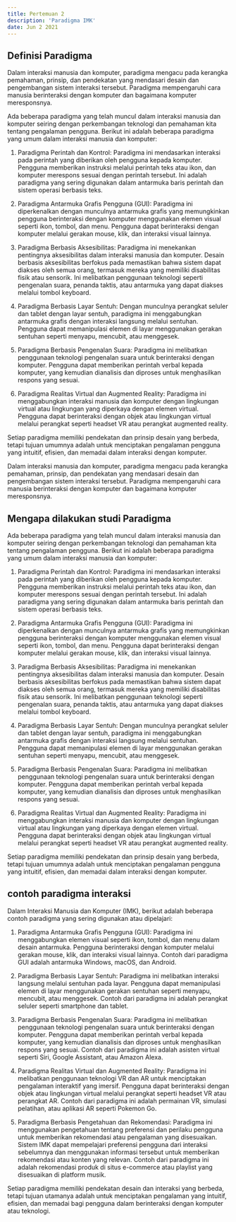 ---
title: Pertemuan 2
description: 'Paradigma IMK'
date: Jun 2 2021
---

## Definisi Paradigma

Dalam interaksi manusia dan komputer, paradigma mengacu pada kerangka pemahaman, prinsip, dan pendekatan yang mendasari desain dan pengembangan sistem interaksi tersebut. Paradigma mempengaruhi cara manusia berinteraksi dengan komputer dan bagaimana komputer meresponsnya.

Ada beberapa paradigma yang telah muncul dalam interaksi manusia dan komputer seiring dengan perkembangan teknologi dan pemahaman kita tentang pengalaman pengguna. Berikut ini adalah beberapa paradigma yang umum dalam interaksi manusia dan komputer:

1. Paradigma Perintah dan Kontrol: Paradigma ini mendasarkan interaksi pada perintah yang diberikan oleh pengguna kepada komputer. Pengguna memberikan instruksi melalui perintah teks atau ikon, dan komputer merespons sesuai dengan perintah tersebut. Ini adalah paradigma yang sering digunakan dalam antarmuka baris perintah dan sistem operasi berbasis teks.

2. Paradigma Antarmuka Grafis Pengguna (GUI): Paradigma ini diperkenalkan dengan munculnya antarmuka grafis yang memungkinkan pengguna berinteraksi dengan komputer menggunakan elemen visual seperti ikon, tombol, dan menu. Pengguna dapat berinteraksi dengan komputer melalui gerakan mouse, klik, dan interaksi visual lainnya.

3. Paradigma Berbasis Aksesibilitas: Paradigma ini menekankan pentingnya aksesibilitas dalam interaksi manusia dan komputer. Desain berbasis aksesibilitas berfokus pada memastikan bahwa sistem dapat diakses oleh semua orang, termasuk mereka yang memiliki disabilitas fisik atau sensorik. Ini melibatkan penggunaan teknologi seperti pengenalan suara, penanda taktis, atau antarmuka yang dapat diakses melalui tombol keyboard.

4. Paradigma Berbasis Layar Sentuh: Dengan munculnya perangkat seluler dan tablet dengan layar sentuh, paradigma ini menggabungkan antarmuka grafis dengan interaksi langsung melalui sentuhan. Pengguna dapat memanipulasi elemen di layar menggunakan gerakan sentuhan seperti menyapu, mencubit, atau menggesek.

5. Paradigma Berbasis Pengenalan Suara: Paradigma ini melibatkan penggunaan teknologi pengenalan suara untuk berinteraksi dengan komputer. Pengguna dapat memberikan perintah verbal kepada komputer, yang kemudian dianalisis dan diproses untuk menghasilkan respons yang sesuai.

6. Paradigma Realitas Virtual dan Augmented Reality: Paradigma ini menggabungkan interaksi manusia dan komputer dengan lingkungan virtual atau lingkungan yang diperkaya dengan elemen virtual. Pengguna dapat berinteraksi dengan objek atau lingkungan virtual melalui perangkat seperti headset VR atau perangkat augmented reality.

Setiap paradigma memiliki pendekatan dan prinsip desain yang berbeda, tetapi tujuan umumnya adalah untuk menciptakan pengalaman pengguna yang intuitif, efisien, dan memadai dalam interaksi dengan komputer.

Dalam interaksi manusia dan komputer, paradigma mengacu pada kerangka pemahaman, prinsip, dan pendekatan yang mendasari desain dan pengembangan sistem interaksi tersebut. Paradigma mempengaruhi cara manusia berinteraksi dengan komputer dan bagaimana komputer meresponsnya.

## Mengapa dilakukan studi Paradigma

Ada beberapa paradigma yang telah muncul dalam interaksi manusia dan komputer seiring dengan perkembangan teknologi dan pemahaman kita tentang pengalaman pengguna. Berikut ini adalah beberapa paradigma yang umum dalam interaksi manusia dan komputer:

1. Paradigma Perintah dan Kontrol: Paradigma ini mendasarkan interaksi pada perintah yang diberikan oleh pengguna kepada komputer. Pengguna memberikan instruksi melalui perintah teks atau ikon, dan komputer merespons sesuai dengan perintah tersebut. Ini adalah paradigma yang sering digunakan dalam antarmuka baris perintah dan sistem operasi berbasis teks.

2. Paradigma Antarmuka Grafis Pengguna (GUI): Paradigma ini diperkenalkan dengan munculnya antarmuka grafis yang memungkinkan pengguna berinteraksi dengan komputer menggunakan elemen visual seperti ikon, tombol, dan menu. Pengguna dapat berinteraksi dengan komputer melalui gerakan mouse, klik, dan interaksi visual lainnya.

3. Paradigma Berbasis Aksesibilitas: Paradigma ini menekankan pentingnya aksesibilitas dalam interaksi manusia dan komputer. Desain berbasis aksesibilitas berfokus pada memastikan bahwa sistem dapat diakses oleh semua orang, termasuk mereka yang memiliki disabilitas fisik atau sensorik. Ini melibatkan penggunaan teknologi seperti pengenalan suara, penanda taktis, atau antarmuka yang dapat diakses melalui tombol keyboard.

4. Paradigma Berbasis Layar Sentuh: Dengan munculnya perangkat seluler dan tablet dengan layar sentuh, paradigma ini menggabungkan antarmuka grafis dengan interaksi langsung melalui sentuhan. Pengguna dapat memanipulasi elemen di layar menggunakan gerakan sentuhan seperti menyapu, mencubit, atau menggesek.

5. Paradigma Berbasis Pengenalan Suara: Paradigma ini melibatkan penggunaan teknologi pengenalan suara untuk berinteraksi dengan komputer. Pengguna dapat memberikan perintah verbal kepada komputer, yang kemudian dianalisis dan diproses untuk menghasilkan respons yang sesuai.

6. Paradigma Realitas Virtual dan Augmented Reality: Paradigma ini menggabungkan interaksi manusia dan komputer dengan lingkungan virtual atau lingkungan yang diperkaya dengan elemen virtual. Pengguna dapat berinteraksi dengan objek atau lingkungan virtual melalui perangkat seperti headset VR atau perangkat augmented reality.

Setiap paradigma memiliki pendekatan dan prinsip desain yang berbeda, tetapi tujuan umumnya adalah untuk menciptakan pengalaman pengguna yang intuitif, efisien, dan memadai dalam interaksi dengan komputer.

## contoh paradigma interaksi

Dalam Interaksi Manusia dan Komputer (IMK), berikut adalah beberapa contoh paradigma yang sering digunakan atau dipelajari:

1. Paradigma Antarmuka Grafis Pengguna (GUI): Paradigma ini menggabungkan elemen visual seperti ikon, tombol, dan menu dalam desain antarmuka. Pengguna berinteraksi dengan komputer melalui gerakan mouse, klik, dan interaksi visual lainnya. Contoh dari paradigma GUI adalah antarmuka Windows, macOS, dan Android.

2. Paradigma Berbasis Layar Sentuh: Paradigma ini melibatkan interaksi langsung melalui sentuhan pada layar. Pengguna dapat memanipulasi elemen di layar menggunakan gerakan sentuhan seperti menyapu, mencubit, atau menggesek. Contoh dari paradigma ini adalah perangkat seluler seperti smartphone dan tablet.

3. Paradigma Berbasis Pengenalan Suara: Paradigma ini melibatkan penggunaan teknologi pengenalan suara untuk berinteraksi dengan komputer. Pengguna dapat memberikan perintah verbal kepada komputer, yang kemudian dianalisis dan diproses untuk menghasilkan respons yang sesuai. Contoh dari paradigma ini adalah asisten virtual seperti Siri, Google Assistant, atau Amazon Alexa.

4. Paradigma Realitas Virtual dan Augmented Reality: Paradigma ini melibatkan penggunaan teknologi VR dan AR untuk menciptakan pengalaman interaktif yang imersif. Pengguna dapat berinteraksi dengan objek atau lingkungan virtual melalui perangkat seperti headset VR atau perangkat AR. Contoh dari paradigma ini adalah permainan VR, simulasi pelatihan, atau aplikasi AR seperti Pokemon Go.

5. Paradigma Berbasis Pengetahuan dan Rekomendasi: Paradigma ini menggunakan pengetahuan tentang preferensi dan perilaku pengguna untuk memberikan rekomendasi atau pengalaman yang disesuaikan. Sistem IMK dapat mempelajari preferensi pengguna dari interaksi sebelumnya dan menggunakan informasi tersebut untuk memberikan rekomendasi atau konten yang relevan. Contoh dari paradigma ini adalah rekomendasi produk di situs e-commerce atau playlist yang disesuaikan di platform musik.

Setiap paradigma memiliki pendekatan desain dan interaksi yang berbeda, tetapi tujuan utamanya adalah untuk menciptakan pengalaman yang intuitif, efisien, dan memadai bagi pengguna dalam berinteraksi dengan komputer atau teknologi.
